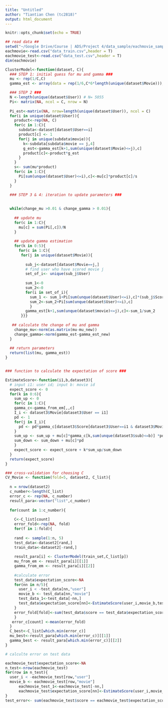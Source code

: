 ```yaml
---
title: "Untitled"
author: "Tiantian Chen (tc2818)"
output: html_document
---
```


```r
knitr::opts_chunk$set(echo = TRUE)
```

```r
## read data ##
setwd("~/Google Drive/Course | ADS/Project 4/data_sample/eachmovie_sample")
eachmovie<-read.csv("data_train.csv",header = T)
eachmovie_test<-read.csv("data_test.csv",header = T)
dim(eachmovie)


```


```r


ClusterModel<-function(dataset, C){
  ### STEP 1: initial guess for mu and gamma ###
  mu <- rep(1/C,C)
  gamma_est <- array(data = rep(1/6,C*6*length(unique(dataset$Movie))), dim = c(6,length(unique(dataset$Movie)), C)) # array: k j c

  ### STEP 2 ###
  N <-length(unique(dataset$User)) # N= 5055
  Pi<- matrix(NA, ncol = C, nrow = N)
  
  Pi_est<-matrix(NA, nrow=length(unique(dataset$User)), ncol = C)
  for(i in unique(dataset$User)){
    product<-rep(NA, C)
    for(c in 1:C){
      subdata<-dataset[dataset$User==i]
      product[c] <- 1
      for(j in unique(subdata$movie)){
        k<-subdata[subdata$movie == j,4]
        g_est<-gamma_est[k+1,sum(unique(dataset$Movie)<=j),c] 
        product[c]<-product*g_est
      }
    }
    s<- sum(mu*product)
    for(c in 1:C){
      Pi[sum(unque(dataset$User)<=i),c]<-mu[c]*product[c]/s
    }
  }
  
  ### STEP 3 & 4: iteration to update parameters ###

 
  while(change_mu >0.01 & change_gamma > 0.01){
    
    ## update mu
    for(c in 1:C){
      mu[c] = sum(Pi[,c])/N
    }
  
    ## update gamma estimation
    for(k in 0:5){
      for(c in 1:C){
       for(j in unique(dataset$Movie)){
      
         sub_j<-dataset[dataset$Movie==j,]
         # find user who have scored movie j
         set_of_i<- unique(sub_j$User)
       
         sum_1<-0
         sum_2<-0
         for(i in set_of_i){
           sum_1 <- sum_1+Pi[sum(unque(dataset$User)<=i),c]*(sub_j$Score[sub_j$User==i]==k)
           sum_2<-sum_2+Pi[sum(unque(dataset$User)<=i),c]
           }
         gamma_est[k+1,sum(unque(dataset$movie)<=j),c]<-sum_1/sum_2
       }}}
  
   ## calculate the change of mu and gamma
    change_mu<-norm(as.matrix(mu-mu_new))
    change_gamma<-norm(gamma_est-gamma_est_new)
  }
  
  ## return parameters
  return(list(mu, gamma_est))
}


### function to calculate the expectation of score ###

EstimateScore<-function(i1,b,dataset3){
  # input i1: user id; input b: movie id
  expect_score <- 0
  for(k in 0:6){
    sum_up <- 0
    for(c in 1:C){
    gamma_c<-gamma_from_em[,,c]
    I_i <- dataset3$Movie[dataset3$User == i1]
    pd <- 1
    for(j in I_i){
      pd <- pd*gamma_c[dataset3$Score[dataset3$User==i1 & dataset3$Movie==b],sum(unque(dataset3$movie)<=b)]
    }
    sum_up <- sum_up + mu[c]*gamma_c[k,sum(unque(dataset3$sub)<=b)] *pd
    sum_down <- sum_down + mu[c]*pd
    }
    expect_score <- expect_score + k*sum_up/sum_down
  }
  return(expect_score)
}

### cross-validation for choosing C
CV_Movie <- function(fold=5, dataset2, C_list){
  
  n = nrow(dataset2)
  c_number<-length(C_list)
  error_c <- rep(NA, c_number)
  result_para<-vector("list",c_number)
  
  for(count in 1:c_number){
    
    C<-C_list[count]
    error_fold<-rep(NA, fold)
    for(f in 1:fold){
        
    rand <- sample(1:n, 5)
    test_data<-dataset2[rand,]
    train_data<-dataset2[-rand,]
      
    result_para[i] <- ClusterModel(train_set,C_list[p])
    mu_from_em <- result_para[i][[1]]
    gamma_from_em <- result_para[i][[2]]
      
    #calculate error
    test_data$expectation_score<-NA
    for(nn in n/5){
      user_i < -test_data[nn,"user"]
      movie_b <- test_data[nn,"movie"]
      test_data_1<-test_data[-nn,]
      test_data$expectation_score[nn]<-EstimateScore(user_i,movie_b,test_data_1)
    }
    error_fold[fold]<-sum(test_data$score == test_data$expectation_score)/(n/5)
    }
   error_c[count] <-mean(error_fold) 
  }
  C_best<-C_list[which.min(error_c)]
  mu_best<-result_para[which.min(error_c)][[1]]
  gamma_best <- result_para[which.min(error_c)][[2]]
}

# calculte error on test data

eachmovie_test$expectation_score<-NA
n_test<-nrow(eachmovie_test)
for(row in n_test){
  user_i < -eachmovie_test[row,"user"]
  movie_b <- eachmovie_test[row,"movie"]
      eachmovie_test_1<-eachmovie_test[-nn,]
      eachmovie_test$expectation_score[nn]<-EstimateScore(user_i,movie_b,eachmovie_test_1)
}
test_error<- sum(eachmovie_test$score == eachmovie_test$expectation_score)/n_test




```

